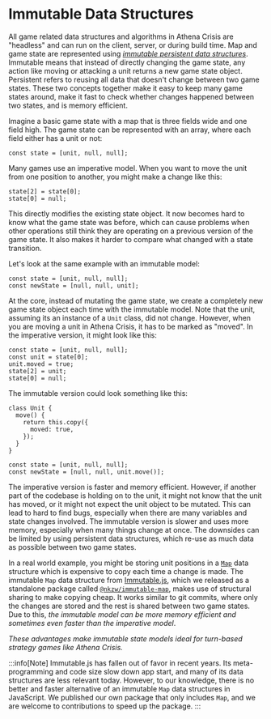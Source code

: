 # Immutable Data Structures

All game related data structures and algorithms in Athena Crisis are "headless" and can run on the client, server, or during build time. Map and game state are represented using [_immutable persistent data structures_](https://roberterdin.github.io/2017/09/immutable-persistent-data-structures). Immutable means that instead of directly changing the game state, any action like moving or attacking a unit returns a new game state object. Persistent refers to reusing all data that doesn't change between two game states. These two concepts together make it easy to keep many game states around, make it fast to check whether changes happened between two states, and is memory efficient.

Imagine a basic game state with a map that is three fields wide and one field high. The game state can be represented with an array, where each field either has a unit or not:

```tsx
const state = [unit, null, null];
```

Many games use an imperative model. When you want to move the unit from one position to another, you might make a change like this:

```tsx
state[2] = state[0];
state[0] = null;
```

This directly modifies the existing state object. It now becomes hard to know what the game state was before, which can cause problems when other operations still think they are operating on a previous version of the game state. It also makes it harder to compare what changed with a state transition.

Let's look at the same example with an immutable model:

```tsx
const state = [unit, null, null];
const newState = [null, null, unit];
```

At the core, instead of mutating the game state, we create a completely new game state object each time with the immutable model. Note that the unit, assuming its an instance of a `Unit` class, did not change. However, when you are moving a unit in Athena Crisis, it has to be marked as "moved". In the imperative version, it might look like this:

```tsx
const state = [unit, null, null];
const unit = state[0];
unit.moved = true;
state[2] = unit;
state[0] = null;
```

The immutable version could look something like this:

```tsx
class Unit {
  move() {
    return this.copy({
      moved: true,
    });
  }
}

const state = [unit, null, null];
const newState = [null, null, unit.move()];
```

The imperative version is faster and memory efficient. However, if another part of the codebase is holding on to the unit, it might not know that the unit has moved, or it might not expect the unit object to be mutated. This can lead to hard to find bugs, especially when there are many variables and state changes involved. The immutable version is slower and uses more memory, especially when many things change at once. The downsides can be limited by using persistent data structures, which re-use as much data as possible between two game states.

In a real world example, you might be storing unit positions in a [`Map`](https://developer.mozilla.org/en-US/docs/Web/JavaScript/Reference/Global_Objects/Map) data structure which is expensive to copy each time a change is made. The immutable `Map` data structure from [Immutable.js](https://immutable-js.com/), which we released as a standalone package called [`@nkzw/immutable-map`](https://github.com/nkzw-tech/immutable-map), makes use of structural sharing to make copying cheap. It works similar to git commits, where only the changes are stored and the rest is shared between two game states. Due to this, _the immutable model can be more memory efficient and sometimes even faster than the imperative model_.

_These advantages make immutable state models ideal for turn-based strategy games like Athena Crisis._

:::info[Note]
Immutable.js has fallen out of favor in recent years. Its meta-programming and code size slow down app start, and many of its data structures are less relevant today. However, to our knowledge, there is no better and faster alternative of an immutable `Map` data structures in JavaScript. We published our own package that only includes `Map`, and we are welcome to contributions to speed up the package.
:::
